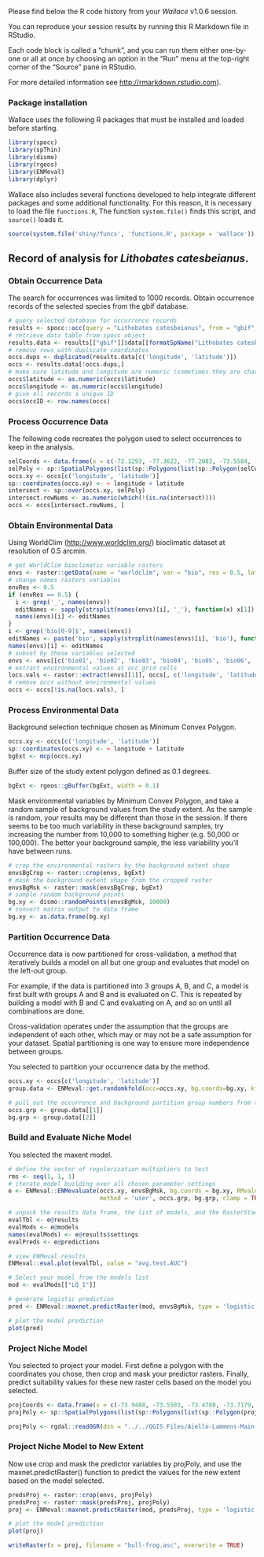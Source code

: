 Please find below the R code history from your *Wallace* v1.0.6 session.

You can reproduce your session results by running this R Markdown file in RStudio.

Each code block is called a "chunk", and you can run them either one-by-one or all at once by choosing an option in the "Run" menu at the top-right corner of the "Source" pane in RStudio.

For more detailed information see <http://rmarkdown.rstudio.com>).

### Package installation

Wallace uses the following R packages that must be installed and loaded before starting.

```r
library(spocc)
library(spThin)
library(dismo)
library(rgeos)
library(ENMeval)
library(dplyr)
```

Wallace also includes several functions developed to help integrate different packages and some additional functionality. For this reason, it is necessary to load the file `functions.R`, The function `system.file()` finds this script, and `source()` loads it.

```r
source(system.file('shiny/funcs', 'functions.R', package = 'wallace'))
```

Record of analysis for *Lithobates catesbeianus*.
---------------------------------------------

### Obtain Occurrence Data

The search for occurrences was limited to 1000 records. Obtain occurrence records of the selected species from the gbif database.

```r
# query selected database for occurrence records
results <- spocc::occ(query = "Lithobates catesbeianus", from = "gbif", limit = 10000, has_coords = TRUE)
# retrieve data table from spocc object
results.data <- results[["gbif"]]$data[[formatSpName("Lithobates catesbeianus")]]
# remove rows with duplicate coordinates
occs.dups <- duplicated(results.data[c('longitude', 'latitude')])
occs <- results.data[!occs.dups,]
# make sure latitude and longitude are numeric (sometimes they are characters)
occs$latitude <- as.numeric(occs$latitude)
occs$longitude <- as.numeric(occs$longitude)
# give all records a unique ID
occs$occID <- row.names(occs)
```

### Process Occurrence Data

The following code recreates the polygon used to select occurrences to keep in the analysis.

```r
selCoords <- data.frame(x = c(-72.1293, -77.3622, -77.2083, -73.5584, -72.1513, -72.1293), y = c(42.7649, 42.8455, 40.6991, 40.5324, 41.3292, 42.7649))
selPoly <- sp::SpatialPolygons(list(sp::Polygons(list(sp::Polygon(selCoords)), ID=1)))
occs.xy <- occs[c('longitude', 'latitude')]
sp::coordinates(occs.xy) <- ~ longitude + latitude
intersect <- sp::over(occs.xy, selPoly)
intersect.rowNums <- as.numeric(which(!(is.na(intersect))))
occs <- occs[intersect.rowNums, ]
```

### Obtain Environmental Data

Using WorldClim (<http://www.worldclim.org/>) bioclimatic dataset at resolution of 0.5 arcmin.

```r
# get WorldClim bioclimatic variable rasters
envs <- raster::getData(name = "worldclim", var = "bio", res = 0.5, lat = 41.646, lon = -74.649)
# change names rasters variables
envRes <- 0.5
if (envRes == 0.5) {
  i <- grep('_', names(envs))
  editNames <- sapply(strsplit(names(envs)[i], '_'), function(x) x[1])
  names(envs)[i] <- editNames
}
i <- grep('bio[0-9]$', names(envs))
editNames <- paste('bio', sapply(strsplit(names(envs)[i], 'bio'), function(x) x[2]), sep='0')
names(envs)[i] <- editNames
# subset by those variables selected
envs <- envs[[c('bio01', 'bio02', 'bio03', 'bio04', 'bio05', 'bio06', 'bio07', 'bio08', 'bio09', 'bio10', 'bio11', 'bio12', 'bio13', 'bio14', 'bio15', 'bio16', 'bio17', 'bio18', 'bio19')]]
# extract environmental values at occ grid cells
locs.vals <- raster::extract(envs[[1]], occs[, c('longitude', 'latitude')])
# remove occs without environmental values
occs <- occs[!is.na(locs.vals), ]  
```

### Process Environmental Data

Background selection technique chosen as Minimum Convex Polygon.

```r
occs.xy <- occs[c('longitude', 'latitude')]
sp::coordinates(occs.xy) <- ~ longitude + latitude
bgExt <- mcp(occs.xy)
```

Buffer size of the study extent polygon defined as 0.1 degrees.

```r
bgExt <- rgeos::gBuffer(bgExt, width = 0.1)
```

Mask environmental variables by Minimum Convex Polygon, and take a random sample of background values from the study extent. As the sample is random, your results may be different than those in the session. If there seems to be too much variability in these background samples, try increasing the number from 10,000 to something higher (e.g. 50,000 or 100,000). The better your background sample, the less variability you'll have between runs.

```r
# crop the environmental rasters by the background extent shape
envsBgCrop <- raster::crop(envs, bgExt)
# mask the background extent shape from the cropped raster
envsBgMsk <- raster::mask(envsBgCrop, bgExt)
# sample random background points
bg.xy <- dismo::randomPoints(envsBgMsk, 10000)
# convert matrix output to data frame
bg.xy <- as.data.frame(bg.xy)  
```

### Partition Occurrence Data

Occurrence data is now partitioned for cross-validation, a method that iteratively builds a model on all but one group and evaluates that model on the left-out group.

For example, if the data is partitioned into 3 groups A, B, and C, a model is first built with groups A and B and is evaluated on C. This is repeated by building a model with B and C and evaluating on A, and so on until all combinations are done.

Cross-validation operates under the assumption that the groups are independent of each other, which may or may not be a safe assumption for your dataset. Spatial partitioning is one way to ensure more independence between groups.

You selected to partition your occurrence data by the method.

```r
occs.xy <- occs[c('longitude', 'latitude')]
group.data <- ENMeval::get.randomkfold(occ=occs.xy, bg.coords=bg.xy, kfolds=5)
```

```r
# pull out the occurrence and background partition group numbers from the list
occs.grp <- group.data[[1]]
bg.grp <- group.data[[2]]
```

### Build and Evaluate Niche Model

You selected the maxent model.

```r
# define the vector of regularization multipliers to test
rms <- seq(1, 1, 1)
# iterate model building over all chosen parameter settings
e <- ENMeval::ENMevaluate(occs.xy, envsBgMsk, bg.coords = bg.xy, RMvalues = rms, fc = c('LQ'), 
                          method = 'user', occs.grp, bg.grp, clamp = TRUE, algorithm = "maxnet")

# unpack the results data frame, the list of models, and the RasterStack of raw predictions
evalTbl <- e@results
evalMods <- e@models
names(evalMods) <- e@results$settings
evalPreds <- e@predictions
```

```r
# view ENMeval results
ENMeval::eval.plot(evalTbl, value = "avg.test.AUC")
```

```r
# Select your model from the models list
mod <- evalMods[["LQ_1"]]
```

```r
# generate logistic prediction
pred <- ENMeval::maxnet.predictRaster(mod, envsBgMsk, type = 'logistic', clamp = TRUE)
```

```r
# plot the model prediction
plot(pred)
```

### Project Niche Model

You selected to project your model. First define a polygon with the coordinates you chose, then crop and mask your predictor rasters. Finally, predict suitability values for these new raster cells based on the model you selected.

```r
projCoords <- data.frame(x = c(-73.9488, -73.5503, -73.4788, -73.7179, -73.6162, -73.8333, -73.9213, -73.8883, -73.9488), y = c(41.2778, 41.3046, 41.2117, 41.1001, 41.0068, 40.8387, 40.8886, 41.0566, 41.2778))
projPoly <- sp::SpatialPolygons(list(sp::Polygons(list(sp::Polygon(projCoords)), ID=1)))
```

```r
projPoly <- rgdal::readOGR(dsn = "../../QGIS Files/Aiello-Lammens-Main-Study-Region.shp")
```

### Project Niche Model to New Extent

Now use crop and mask the predictor variables by projPoly, and use the maxnet.predictRaster() function to predict the values for the new extent based on the model selected.

```r
predsProj <- raster::crop(envs, projPoly)
predsProj <- raster::mask(predsProj, projPoly)
proj <- ENMeval::maxnet.predictRaster(mod, predsProj, type = 'logistic', clamp = TRUE)
```

```r
# plot the model prediction
plot(proj)
```

```r
writeRaster(x = proj, filename = "bull-frog.asc", overwrite = TRUE)
```

